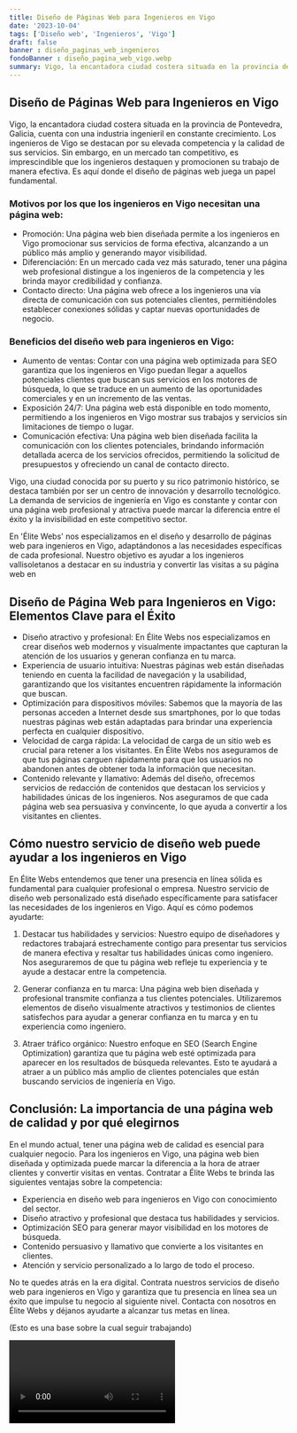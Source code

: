```yaml
---
title: Diseño de Páginas Web para Ingenieros en Vigo
date: '2023-10-04'
tags: ['Diseño web', 'Ingenieros', 'Vigo']
draft: false
banner : diseño_paginas_web_ingenieros
fondoBanner : diseño_pagina_web_vigo.webp
summary: Vigo, la encantadora ciudad costera situada en la provincia de Pontevedra, Galicia, cuenta con una industria ingenieril en constante crecimiento. Los ingenieros de Vigo se destacan por su elevada competencia y la calidad de sus servicios. Sin embargo, en un mercado tan competitivo, es imprescindible que los ingenieros destaquen y promocionen su trabajo de manera efectiva. Es aquí donde el diseño de páginas web juega un papel fundamental.
---
```


## Diseño de Páginas Web para Ingenieros en Vigo

Vigo, la encantadora ciudad costera situada en la provincia de Pontevedra, Galicia, cuenta con una industria ingenieril en constante crecimiento. Los ingenieros de Vigo se destacan por su elevada competencia y la calidad de sus servicios. Sin embargo, en un mercado tan competitivo, es imprescindible que los ingenieros destaquen y promocionen su trabajo de manera efectiva. Es aquí donde el diseño de páginas web juega un papel fundamental.

### Motivos por los que los ingenieros en Vigo necesitan una página web:
- Promoción: Una página web bien diseñada permite a los ingenieros en Vigo promocionar sus servicios de forma efectiva, alcanzando a un público más amplio y generando mayor visibilidad.
- Diferenciación: En un mercado cada vez más saturado, tener una página web profesional distingue a los ingenieros de la competencia y les brinda mayor credibilidad y confianza.
- Contacto directo: Una página web ofrece a los ingenieros una vía directa de comunicación con sus potenciales clientes, permitiéndoles establecer conexiones sólidas y captar nuevas oportunidades de negocio.

### Beneficios del diseño web para ingenieros en Vigo:
- Aumento de ventas: Contar con una página web optimizada para SEO garantiza que los ingenieros en Vigo puedan llegar a aquellos potenciales clientes que buscan sus servicios en los motores de búsqueda, lo que se traduce en un aumento de las oportunidades comerciales y en un incremento de las ventas.
- Exposición 24/7: Una página web está disponible en todo momento, permitiendo a los ingenieros en Vigo mostrar sus trabajos y servicios sin limitaciones de tiempo o lugar.
- Comunicación efectiva: Una página web bien diseñada facilita la comunicación con los clientes potenciales, brindando información detallada acerca de los servicios ofrecidos, permitiendo la solicitud de presupuestos y ofreciendo un canal de contacto directo.

Vigo, una ciudad conocida por su puerto y su rico patrimonio histórico, se destaca también por ser un centro de innovación y desarrollo tecnológico. La demanda de servicios de ingeniería en Vigo es constante y contar con una página web profesional y atractiva puede marcar la diferencia entre el éxito y la invisibilidad en este competitivo sector.

En 'Élite Webs' nos especializamos en el diseño y desarrollo de páginas web para ingenieros en Vigo, adaptándonos a las necesidades específicas de cada profesional. Nuestro objetivo es ayudar a los ingenieros vallisoletanos a destacar en su industria y convertir las visitas a su página web en

<GifSeo />

<Cta />

## Diseño de Página Web para Ingenieros en Vigo: Elementos Clave para el Éxito

- Diseño atractivo y profesional: En Élite Webs nos especializamos en crear diseños web modernos y visualmente impactantes que capturan la atención de los usuarios y generan confianza en tu marca.
- Experiencia de usuario intuitiva: Nuestras páginas web están diseñadas teniendo en cuenta la facilidad de navegación y la usabilidad, garantizando que los visitantes encuentren rápidamente la información que buscan.
- Optimización para dispositivos móviles: Sabemos que la mayoría de las personas acceden a Internet desde sus smartphones, por lo que todas nuestras páginas web están adaptadas para brindar una experiencia perfecta en cualquier dispositivo.
- Velocidad de carga rápida: La velocidad de carga de un sitio web es crucial para retener a los visitantes. En Élite Webs nos aseguramos de que tus páginas carguen rápidamente para que los usuarios no abandonen antes de obtener toda la información que necesitan.
- Contenido relevante y llamativo: Además del diseño, ofrecemos servicios de redacción de contenidos que destacan los servicios y habilidades únicas de los ingenieros. Nos aseguramos de que cada página web sea persuasiva y convincente, lo que ayuda a convertir a los visitantes en clientes.

## Cómo nuestro servicio de diseño web puede ayudar a los ingenieros en Vigo

En Élite Webs entendemos que tener una presencia en línea sólida es fundamental para cualquier profesional o empresa. Nuestro servicio de diseño web personalizado está diseñado específicamente para satisfacer las necesidades de los ingenieros en Vigo. Aquí es cómo podemos ayudarte:

1. Destacar tus habilidades y servicios: Nuestro equipo de diseñadores y redactores trabajará estrechamente contigo para presentar tus servicios de manera efectiva y resaltar tus habilidades únicas como ingeniero. Nos aseguraremos de que tu página web refleje tu experiencia y te ayude a destacar entre la competencia.

2. Generar confianza en tu marca: Una página web bien diseñada y profesional transmite confianza a tus clientes potenciales. Utilizaremos elementos de diseño visualmente atractivos y testimonios de clientes satisfechos para ayudar a generar confianza en tu marca y en tu experiencia como ingeniero.

3. Atraer tráfico orgánico: Nuestro enfoque en SEO (Search Engine Optimization) garantiza que tu página web esté optimizada para aparecer en los resultados de búsqueda relevantes. Esto te ayudará a atraer a un público más amplio de clientes potenciales que están buscando servicios de ingeniería en Vigo.

## Conclusión: La importancia de una página web de calidad y por qué elegirnos

En el mundo actual, tener una página web de calidad es esencial para cualquier negocio. Para los ingenieros en Vigo, una página web bien diseñada y optimizada puede marcar la diferencia a la hora de atraer clientes y convertir visitas en ventas. Contratar a Élite Webs te brinda las siguientes ventajas sobre la competencia:

- Experiencia en diseño web para ingenieros en Vigo con conocimiento del sector.
- Diseño atractivo y profesional que destaca tus habilidades y servicios.
- Optimización SEO para generar mayor visibilidad en los motores de búsqueda.
- Contenido persuasivo y llamativo que convierte a los visitantes en clientes.
- Atención y servicio personalizado a lo largo de todo el proceso.

No te quedes atrás en la era digital. Contrata nuestros servicios de diseño web para ingenieros en Vigo y garantiza que tu presencia en línea sea un éxito que impulse tu negocio al siguiente nivel. Contacta con nosotros en Élite Webs y déjanos ayudarte a alcanzar tus metas en línea.

(Esto es una base sobre la cual seguir trabajando)

<Video />

<CtaBot job='Ingenieros' city='Vigo'/>

<Gmaps query='Vigo+españa+maps' />